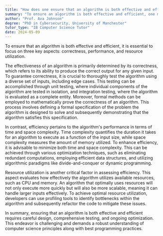 ```yaml
---
title: "How does one ensure that an algorithm is both effective and efficient?"
summary: "To ensure an algorithm is both effective and efficient, one must focus on its correctness, performance, and resource utilisation."
author: "Prof. Ava Johnson"
degree: "PhD in Cybersecurity, University of Manchester"
tutor_type: "IB Computer Science Tutor"
date: 2024-05-09
---
```


To ensure that an algorithm is both effective and efficient, it is essential to focus on three key aspects: correctness, performance, and resource utilization.

The effectiveness of an algorithm is primarily determined by its correctness, which refers to its ability to produce the correct output for any given input. To guarantee correctness, it is crucial to thoroughly test the algorithm using a diverse set of inputs, including edge cases. This testing can be accomplished through unit testing, where individual components of the algorithm are tested in isolation, and integration testing, where the algorithm is evaluated as a complete entity. Moreover, formal methods can be employed to mathematically prove the correctness of an algorithm. This process involves defining a formal specification of the problem the algorithm is designed to solve and subsequently demonstrating that the algorithm satisfies this specification.

In contrast, efficiency pertains to the algorithm's performance in terms of time and space complexity. Time complexity quantifies the duration it takes for an algorithm to execute as a function of the input size, while space complexity measures the amount of memory utilized. To enhance efficiency, it is advisable to minimize both time and space complexity. This can be achieved through various optimization techniques, such as eliminating redundant computations, employing efficient data structures, and utilizing algorithmic paradigms like divide-and-conquer or dynamic programming.

Resource utilization is another critical factor in assessing efficiency. This aspect evaluates how effectively the algorithm utilizes available resources, such as CPU and memory. An algorithm that optimally uses resources will not only execute more quickly but will also be more scalable, meaning it can handle larger inputs effectively. To achieve optimal resource utilization, developers can use profiling tools to identify bottlenecks within the algorithm and subsequently refactor the code to mitigate these issues.

In summary, ensuring that an algorithm is both effective and efficient requires careful design, comprehensive testing, and ongoing optimization. This endeavor is challenging and demands a robust understanding of computer science principles along with best programming practices.
    